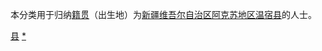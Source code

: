 {{Catnav|頁面分類|各種主題的頁面分類|依中国各省来作的分类|各地中国人|新疆人|阿克苏人}}
{{Catnav|頁面分類|人物|各國人物|中国人|各地中国人|新疆人|阿克苏人}}

本分类用于归纳[[籍贯|籍贯]]（出生地）为[[新疆维吾尔自治区|新疆维吾尔自治区]][[阿克苏地区|阿克苏地区]][[温宿县|温宿县]]的人士。

[[Category:阿克苏人|县]]
[[Category:温宿县|*]]
